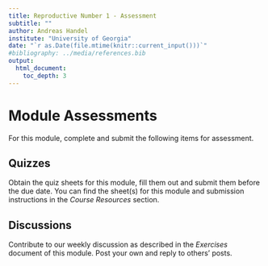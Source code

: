 ```yaml
---
title: Reproductive Number 1 - Assessment 
subtitle: ""
author: Andreas Handel
institute: "University of Georgia"
date: "`r as.Date(file.mtime(knitr::current_input()))`"
#bibliography: ../media/references.bib
output: 
  html_document:
    toc_depth: 3
---
```



# Module Assessments

For this module, complete and submit the following items for assessment.

## Quizzes

Obtain the quiz sheets for this module, fill them out and submit them before the due date. You can find the sheet(s) for this module and submission instructions in the _Course Resources_ section.


## Discussions 

Contribute to our weekly discussion as described in the _Exercises_ document of this module. Post your own and reply to others' posts.


